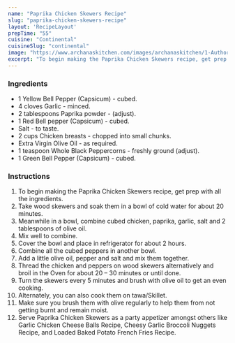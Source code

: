---
name: "Paprika Chicken Skewers Recipe"
slug: "paprika-chicken-skewers-recipe"
layout: 'RecipeLayout'
prepTime: "55"
cuisine: "Continental"
cuisineSlug: "continental"
image: "https://www.archanaskitchen.com/images/archanaskitchen/1-Author/Karthika_Gopalakrishnan/paprika-chicken-skewers-recipe.jpg"
excerpt: "To begin making the Paprika Chicken Skewers recipe, get prep with all the ingredients"
---

### Ingredients

- 1 Yellow Bell Pepper (Capsicum) - cubed.
- 4 cloves Garlic - minced.
- 2 tablespoons Paprika powder - (adjust).
- 1 Red Bell pepper (Capsicum) - cubed.
- Salt - to taste.
- 2 cups Chicken breasts - chopped into small chunks.
- Extra Virgin Olive Oil - as required.
- 1 teaspoon Whole Black Peppercorns - freshly ground (adjust).
- 1 Green Bell Pepper (Capsicum) - cubed.

### Instructions

1. To begin making the Paprika Chicken Skewers recipe, get prep with all the ingredients.
1. Take wood skewers and soak them in a bowl of cold water for about 20 minutes.
1. Meanwhile in a bowl, combine cubed chicken, paprika, garlic, salt and 2 tablespoons of olive oil.
1. Mix  well to combine.
1. Cover the bowl and place in refrigerator for about 2 hours.
1. Combine all the cubed peppers in another bowl.
1. Add a little olive oil, pepper and salt and mix them together.
1. Thread the chicken and peppers on wood skewers alternatively and broil in the Oven for about 20 – 30 minutes or until done.
1. Turn the skewers every 5 minutes and brush with olive oil to get an even cooking.
1. Alternately, you can also cook them on tawa/Skillet.
1. Make sure you brush them with olive regularly to help them from not getting burnt and remain moist.
1. Serve Paprika Chicken Skewers as a party appetizer amongst others like Garlic Chicken Cheese Balls Recipe, Cheesy Garlic Broccoli Nuggets Recipe, and Loaded Baked Potato French Fries Recipe.
